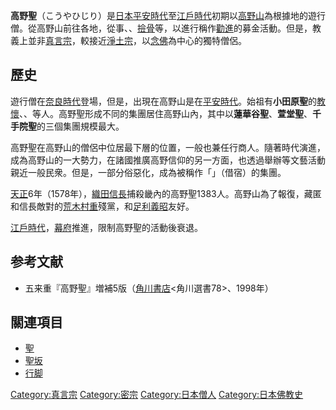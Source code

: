 {{Otheruses|高野聖 (小說)}}
'''高野聖'''（こうやひじり）是[[日本|日本]][[平安時代|平安時代]]至[[江戶時代|江戶時代]]初期以[[高野山|高野山]]為根據地的遊行僧。從高野山前往各地，從事{{link-ja|勸化|勧進}}、{{link-ja|唱導|唱導}}、[[遺骨|撿骨]]等，以進行稱作[[勸進|勸進]]的募金活動。但是，教義上並非[[真言宗|真言宗]]，較接近[[淨土宗|淨土宗]]，以[[念佛|念佛]]為中心的獨特僧侶。

== 歷史 ==
遊行僧在[[奈良時代|奈良時代]]登場，但是，出現在高野山是在[[平安時代|平安時代]]。始祖有'''小田原聖'''的[[教懷|教懷]]、{{link-ja|明遍|明遍}}、{{link-ja|重源|重源}}等人。高野聖形成不同的集團居住高野山內，其中以'''蓮華谷聖'''、'''萱堂聖'''、'''千手院聖'''的三個集團規模最大。

高野聖在高野山的僧侶中位居最下層的位置，一般也兼任行商人。隨著時代演進，成為高野山的一大勢力，在諸國推廣高野信仰的另一方面，也透過舉辦{{link-ja|連歌|連歌|連歌會}}等文藝活動親近一般民衆。但是，一部分俗惡化，成為被稱作「{{link-ja|夜道怪|夜道怪}}」（借宿）的集團。

[[天正_(日本)|天正]]6年（1578年），[[織田信長|織田信長]]捕殺畿內的高野聖1383人。高野山為了報復，藏匿和信長敵對的[[荒木村重|荒木村重]]殘黨，和[[足利義昭|足利義昭]]友好。

[[江戶時代|江戶時代]]，[[江戶幕府|幕府]]推進{{link-ja|檀家制度|檀家制度}}，限制高野聖的活動後衰退。

== 参考文献 ==
* 五来重『高野聖』増補5版（[[角川書店|角川書店]]<角川選書78>、1998年）

== 關連項目 ==
* [[聖_(僧侶)|聖]]
* [[聖坂|聖坂]]
* [[行脚|行脚]]

{{Authority control}}
[[Category:真言宗|Category:真言宗]]
[[Category:密宗|Category:密宗]]
[[Category:日本僧人|Category:日本僧人]]
[[Category:日本佛教史|Category:日本佛教史]]